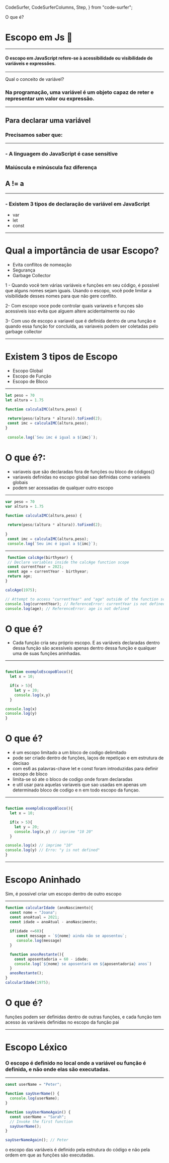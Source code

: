 
  CodeSurfer,
  CodeSurferColumns,
  Step,
} from "code-surfer";


O que é?
# Escopo em Js 👋
---
#### O escopo em JavaScript refere-se à acessibilidade ou visibilidade de variáveis ​e expressões.
---
Qual o conceito de variável?
### Na programação, uma variável é um objeto capaz de reter e representar um valor ou expressão.

---
## Para declarar uma variável
### Precisamos saber que:
---
### - A linguagem do JavaScript é case sensitive
### Maiúscula e minúscula faz diferença
## A != a 
---
### - Existem 3 tipos de declaração de variável em JavaScript
- var 
- let 
- const
---
# Qual a importância de usar Escopo?
- Evita conflitos de nomeação
- Segurança
- Garbage Collector

<Notes>

1 - Quando você tem várias variáveis ​​e funções em seu código, é possível que alguns nomes sejam iguais. 
Usando o escopo, você pode limitar a visibilidade desses nomes para que não gere conflito.

2- Com escopo voce pode controlar quais variaveis e funçoes são acessiveis isso evita que alguem altere acidentalmente ou não

3- Com uso de escopo a variavel que é definida dentro de uma função e  quando essa função for concluída, as variaveis 
podem ser coletadas pelo garbage collector

</Notes>

---
# Existem 3 tipos de Escopo
- Escopo Global
- Escopo de Função
- Escopo de Bloco
---
<CodeSurfer>

 ```js title="Escopo Global" 
 let peso = 70
 let altura = 1.75

function calculaIMC(altura,peso) {
  
  return(peso/(altura * altura)).toFixed(2);
  const imc = calculaIMC(altura,peso);    
}
  
  console.log(`Seu imc é igual a ${imc}`);
```

</CodeSurfer>

<Notes>

# O que é?:
- variaveis que são declaradas fora de funções ou bloco de códigos{}
- variaveis definidas no escopo global sao definidas como variaveis globais
- podem ser acessadas de qualquer outro escopo

</Notes>

---

<CodeSurfer>

 ```js 9 title="Escopo Global" subtitle="const tem que está fora do escopo da função para ser enxergado"
 var peso = 70
 var altura = 1.75

function calculaIMC(altura,peso) {
  
  return(peso/(altura * altura)).toFixed(2);
      
}
  const imc = calculaIMC(altura,peso);
  console.log(`Seu imc é igual a ${imc}`);
```

</CodeSurfer>

---

<CodeSurfer>

 ```js title="Escopo de Função"  
  function calcAge(birthyear) {
  // Declare variables inside the calcAge function scope
  const currentYear = 2021;
  const age = currentYear - birthyear;
  return age;
}

calcAge(1975);

// Attempt to access "currentYear" and "age" outside of the function scope is not possible
console.log(currentYear); // ReferenceError: currentYear is not defined
console.log(age); // ReferenceError: age is not defined
```

</CodeSurfer>

<Notes>

# O que é?
- Cada função cria seu próprio escopo. 
E as variáveis ​​declaradas dentro dessa função são acessíveis apenas dentro dessa função e qualquer uma de suas funções aninhadas.

</Notes>

--- 
<CodeSurfer>

```js title="Escopo de Bloco"

function exemploEscopoBloco(){
  let x = 10;

  if(x > 5){
    let y = 20;
    console.log(x,y) 
  }

console.log(x) 
console.log(y)
}
```

</CodeSurfer>

<Notes>

# O que é?
- é um escopo limitado a um bloco de codigo delimitado
- pode ser criado dentro de funções, laços de repetiçao e em estrutura de decisao 
- com es6 as palavras-chave let e const foram introduzidas para definir escopo de bloco
- limita-se só ate o bloco de codigo onde foram declaradas
- e util usar para aquelas variaveis que sao usadas em apenas um determinado bloco de codigo e 
n em todo escopo da funçao.

</Notes>

---

<CodeSurfer>

```js 5:7,11 title="Escopo de Bloco"

function exemploEscopoBloco(){
  let x = 10;

  if(x > 5){
    let y = 20;
    console.log(x,y) // imprime "10 20"
  }

console.log(x) // imprime "10"
console.log(y) // Erro: "y is not defined"
}
``` 
</CodeSurfer>

---

# Escopo Aninhado
Sim, é possivel criar um escopo dentro de outro escopo

---

<CodeSurfer>

```js title="Escopo Aninhado"
function calcularIdade (anoNascimento){
  const nome = "Joana";
  const anoAtual = 2021;
  const idade = anoAtual - anoNascimento;
    
  if(idade <=60){
     const message = `${nome} ainda não se aposentou`;
     console.log(message)
  }

  function anosRestante(){
    const aposentadoria = 60 - idade;
    console.log(`${nome} se aposentará em ${aposentadoria} anos`)
  }
  anosRestante();
}
calcularIdade(1975);
```
</CodeSurfer>

<Notes>

# O que é?
funções podem ser definidas dentro de outras funções, e cada função tem 
acesso às variáveis definidas no escopo da função pai

</Notes>

---

# Escopo Léxico
### O escopo é definido no local onde a variável ou função é definida, e não onde elas são executadas.

---

<CodeSurfer>

```js title="Escopo Lexico"
const userName = "Peter";

function sayUserName() {
  console.log(userName);
}

function sayUserNameAgain() {
  const userName = "Sarah";
  // Invoke the first function
  sayUserName();
}

sayUserNameAgain(); // Peter

```
</CodeSurfer>

<Notes>

o escopo das variáveis é definido pela estrutura do código 
e não pela ordem em que as funções são executadas.

</Notes>
 